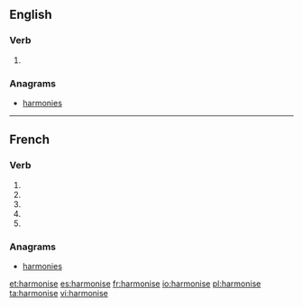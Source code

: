 {{also|harmonisé}}
==English==

===Verb===
{{en-verb|harmonis|es}}

# {{standard spelling of|from=non-Oxford British spelling|harmonize|lang=en}}

===Anagrams===
* [[harmonies#English|harmonies]]

----

==French==

===Verb===
{{fr-verb-form}}

# {{conjugation of|harmoniser||1|s|pres|ind|lang=fr}}
# {{conjugation of|harmoniser||3|s|pres|ind|lang=fr}}
# {{conjugation of|harmoniser||1|s|pres|sub|lang=fr}}
# {{conjugation of|harmoniser||3|s|pres|sub|lang=fr}}
# {{conjugation of|harmoniser||2|s|imp|lang=fr}}

===Anagrams===
* [[harmonies#French|harmonies]]

[[et:harmonise]]
[[es:harmonise]]
[[fr:harmonise]]
[[io:harmonise]]
[[pl:harmonise]]
[[ta:harmonise]]
[[vi:harmonise]]